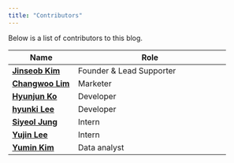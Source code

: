 ```yaml
---
title: "Contributors"
---
```


Below is a list of contributors to this blog.

Name | Role
----------------------|-------------------------------------------------
[**Jinseob Kim**](https://github.com/jinseob2kim) | Founder & Lead Supporter
[**Changwoo Lim**](https://github.com/ChangwooLim) | Marketer
[**Hyunjun Ko**](https://github.com/ghj20345) | Developer
[**hyunki Lee**](https://github.com/leevenstar) | Developer
[**Siyeol Jung**](https://github.com/SiYeolJung) | Intern
[**Yujin Lee**](https://github.com/lyj7518) | Intern
[**Yumin Kim**](https://github.com/yumin9-kim) | Data analyst

